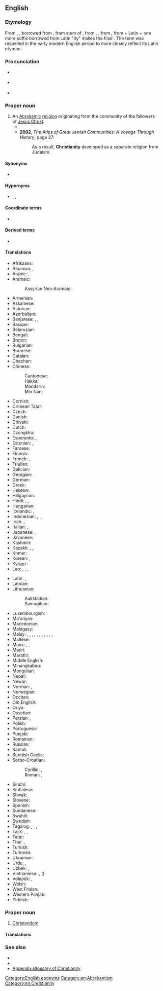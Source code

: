 ==English==

===Etymology===
From {{inh|en|enm|Cristiente}}, {{m|enm|Cristente}}, borrowed from {{der|en|fro|crestienté}}, from {{der|en|ML.|-}} stem of {{m|la|Chrīstiānitās|}}, from {{der|en|la|christianus}}, {{m|la|Christianus}}, from {{der|en|grc|Χριστιανός}}, from {{m|grc|Χριστός||Christ, anointed one}} + Latin {{m|la|-anus||suffix for of, related to}} + one more suffix borrowed from Latin "ity" makes the final {{suffix|en|Christian|ity}}. The term was respelled in the early modern English period to more closely reflect its Latin etymon.

===Pronunciation===
* {{a|RP}} {{IPA|en|/ˌkɹɪstiˈænɪti/}}
* {{a|US}} {{IPA|en|/ˌkɹɪstʃiˈænɪti/}}
* {{audio|en|en-us-Christianity.ogg|Audio (US)}}

===Proper noun===
{{en-proper noun|-|Christianities}}

# An [[Abrahamic]] [[religion]] originating from the community of the followers of [[Jesus Christ]].
#* {{quote-book|en|year=1922|author={{w|Ben Travers}}|title={{w|A Cuckoo in the Nest}}
|chapter=4|url=http://openlibrary.org/works/OL1521052W
|passage=By some paradoxical evolution rancour and intolerance have been established in the vanguard of primitive '''Christianity'''. Mrs. Spoker, in common with many of the stricter disciples of righteousness, was as inclement in demeanour as she was cadaverous in aspect.}}
#* '''2002''', ''The Atlas of Great Jewish Communities: A Voyage Through History'', page 27:
#*: As a result, '''Christianity''' developed as a separate religion from Judaism.

====Synonyms====
* {{l|en|Christianism}} {{qualifier|uncommon}}

====Hypernyms====
* {{l|en|religion}}, {{l|en|monotheism}}, {{l|en|Abrahamism}}

====Coordinate terms====
* {{list:religions/en}}

====Derived terms====
* {{l|en|muscular Christianity}}

====Translations====
{{trans-top|monotheistic religion}}
* Afrikaans: {{t|af|christendom}}
* Albanian: {{t|sq|krishterimi}}, {{t|sq|krishtërim}}
* Arabic: {{t+|ar|مَسِيحِيَّة|f}}, {{t|ar|نَصْرَانِيَّة|f}}
* Aramaic:
*: Assyrian Neo-Aramaic: {{t|aii|ܟܪܣܛܝܢܘܬܐ}}
* Armenian: {{t+|hy|քրիստոնեություն}}
* Assamese: {{t|as|খ্ৰীষ্টান ধৰ্ম}}
* Asturian: {{t+|ast|cristianismu|m}}
* Azerbaijani: {{t|az|xristianlıq}}
* Banjarese: {{t|bjn|Kerestén}}, {{t|bjn|Keréstén}}, {{t|bjn|Nasrani}}
* Basque: {{t|eu|kristautasun}}
* Belarusian: {{t|be|хрысція́нства|n}}
* Bengali: {{t|bn|খ্রিস্ট ধর্ম}}
* Breton: {{t|br|kristeniezh|f}}
* Bulgarian: {{t+|bg|христия́нство|n}}
* Burmese: {{t|my|သိက္ခါတော်ရ}}
* Catalan: {{t+|ca|cristianisme|m}}
* Chechen: {{t|ce|Керста дин}}
* Chinese:
*: Cantonese: {{t|yue|基督教|tr=gei1 duk1 gaau3}}
*: Hakka: {{t|hak|基督教|tr=Kî-tuk-kau}}
*: Mandarin: {{t+|cmn|基督教|tr=jīdūjiào}}
*: Min Nan: {{t+|nan|基督教|tr=Ki-tok-kàu}}
* Cornish: {{t|kw|Kristoneth|m}}
* Crimean Tatar: {{t|crh|hristianlıq}}
* Czech: {{t+|cs|křesťanství|n}}
* Danish: {{t|da|kristendom|c}}
* Dhivehi: {{t|dv|މަސީހީދީން}}
* Dutch: {{t+|nl|christendom|n}}
* Dzongkha: {{t|dz|ཡེ་ཤུའི་ཆོས་ལུགས}}
* Esperanto: {{t|eo|kristanismo}}, {{t|eo|kristismo}}
* Estonian: {{t|et|kristlus}}, {{t|et|ristiusk}}
* Faroese: {{t|fo|kristindómur|m}}
* Finnish: {{t+|fi|kristinusko}}
* French: {{t+|fr|christianisme|m}}, {{t+|fr|chrétienté|f}}
* Friulian: {{t|fur|cristianisim}}
* Galician: {{t|gl|cristianismo|m}}
* Georgian: {{t|ka|ქრისტიანობა}}
* German: {{t+|de|Christentum|n}}
* Greek: {{t+|el|χριστιανισμός|m}}
* Hebrew: {{t|he|נַצְרוּת|f|tr=natsrút}}
* Hiligaynon: {{t|hil|Kristohanon}}
* Hindi: {{t|hi|ईसाई धर्म}}, {{t|hi|ईसाइयत}}, {{t|hi|मसीही धर्म|m}}
* Hungarian: {{t+|hu|kereszténység}}
* Icelandic: {{t|is|kristindómur|m}}, {{t+|is|kristni|f}}
* Indonesian: {{t+|id|Kristen}}, {{t|id|Kekristenan}}, {{t+|id|Nasrani}}
* Irish: {{t|ga|Críostaíocht|f}}, {{t|ga|Críostúlacht|f}}
* Italian: {{t|it|cristianità|f}}, {{t+|it|cristianesimo|m}}
* Japanese: {{t+|ja|キリスト教|tr=キリストきょう, kirisuto-kyō}}, {{t+|ja|基督教|tr=キリストきょう, kirisuto-kyō}}
* Javanese: {{t|jv|Kristen}}
* Kashmiri: {{t|ks|عِیسائیت}}
* Kazakh: {{t|kk|христиандық}}, {{t+|kk|христиан діні}}, {{t|kk|мәсіхшілік}}
* Khmer: {{t|km|គ្រិស្តសាសនា|tr=krɨh saasnaa}}
* Korean: {{t|ko|그리스도교}}, {{t+|ko|기독교}}
* Kyrgyz: {{t|ky|машаякчылык}}
* Lao: {{t|lo|ສາດສະໜາຄະລິດ}}, {{t|lo|ສາສນາກິດ}}, {{t|lo|ຄິດສາດສະໜາ}}, {{t|lo|ສາສະໜາພະເຢຊູ}}
{{trans-mid}}
* Latin: {{t|la|Christiānismus|m}}, {{t|la|Christiānitās|f}}
* Latvian: {{t|lv|kristietība|f}}
* Lithuanian:
*: Aukštaitian: {{t+|lt|krikščionybė|f}}
*: Samogitian: {{t|sgs|krėkštiuonībė|f}}
* Luxembourgish: {{t+|lb|Chrëschtentum}}
* Ma'anyan: {{t|mhy|Karistén}}
* Macedonian: {{t|mk|христија́нство|n}}
* Malagasy: {{t+|mg|kristianisma}}
* Malay: {{t|ms|Kristian}}, {{t|ms|Masihi}}, {{t|ms|Nasrani}}, {{t|ms|Serani}}, {{t|ms|agama Kristian}}, {{t|ms|agama Masihi}}, {{t|ms|agama Nasrani}}, {{t|ms|agama Serani}}, {{t|ms|agama Kristian}}, {{t|ms|agama Masihi}}, {{t|ms|agama Nasrani}}, {{t|ms|agama Serani}}
* Maltese: {{t|mt|kristjaniżmu|m}}
* Manx: {{t|gv|Credjue Creestee|alt=yn Credjue Creestee}}, {{t|gv|Creestiaght|f}},
* Maori: {{t|mi|karaitianatanga}}
* Marathi: {{t|mr|ख्रिस्ती धर्म}}
* Middle English: {{t|enm|Cristendom}}
* Minangkabau: {{t|min|Karisten}}
* Mongolian: {{t|mn|христийн шашин}}
* Nepali: {{t|ne|ईसाई धर्म}}
* Newar: {{t|new|ख्रिस्ति धर्म}}
* Norman: {{t|nrf|Chrêtchienneté|f}} {{qualifier|Jersey}}, {{t|nrf|Cristianème}} {{qualifier|continental Normandy}}
* Norwegian: {{t+|no|kristendom}}
* Occitan: {{t|oc|cristianisme|m}}
* Old English: {{t|ang|cristendom|m}}
* Oriya: {{t|or|ଖ୍ରୀଷ୍ଟ ଧର୍ମ}}
* Ossetian: {{t|os|чырыстонад}}
* Persian: {{t+|fa|مسیحیت|tr=masihiyat}}, {{t+|fa|ترسایی|tr=tarsâyi}}
* Polish: {{t+|pl|chrześcijaństwo|n}}
* Portuguese: {{t+|pt|cristianismo|m}}
* Punjabi: {{t+|pa|ਇਸਾਈ ਧਰਮ}}
* Romanian: {{t+|ro|creștinism|n}}
* Russian: {{t+|ru|христиа́нство|n}}
* Santali: {{t|sat|ᱤᱥᱟᱹᱭ ᱫᱷᱚᱨᱚᱢ}}
* Scottish Gaelic: {{t|gd|Crìosdaidheachd|f}}
* Serbo-Croatian:
*: Cyrillic: {{qualifier|Bosnian|Serbian}} {{t|sh|хришћанство|n}}, {{qualifier|Croatian}} {{t|sh|кршћанство|n}}
*: Roman: {{qualifier|Bosnian|Serbian}} {{t+|sh|hrišćanstvo|n}}, {{qualifier|Croatian}} {{t+|sh|kršćanstvo|n}}
* Sindhi: {{t|sd|مسيحيت}}
* Sinhalese: {{t|si|ක්‍රිස්තියානි ආගම}}
* Slovak: {{t+|sk|kresťanstvo|n}}
* Slovene: {{t+|sl|krščanstvo|n}}
* Spanish: {{t+|es|cristianismo|m}}
* Sundanese: {{t|su|Kristen}}
* Swahili: {{t|sw|Ukristo}}
* Swedish: {{t+|sv|kristendom|c}}
* Tagalog: {{t|tl|Kakristuhan}}, {{t|tl|pagkamakakristo}}, {{t|tl|Pagkabinyagan}}, {{t|tl|Kristiyanismo}}
* Tajik: {{t|tg|дини насронӣ}}, {{t|tg|дини христианӣ}}, {{t|tg|тарсоӣ‍}}
* Tatar: {{t|tt|христианлык}}
* Thai: {{t+|th|ศาสนาคริสต์|tr=sàat-sà-năa krít}}, {{t|th|คริสต์ศาสนา|tr=krít sàat-sà-năa}}
* Turkish: {{t+|tr|Hristiyanlık}}
* Turkmen: {{t|tk|hristiýanlyk}}
* Ukrainian: {{t|uk|христия́нство|n}}
* Urdu: {{t|ur|عیسائی مذہب|m|tr=īsāī mazhab}}, {{t|ur|عیسائیت|tr=īsāiyat}}
* Uzbek: {{t+|uz|xristianlik}}, {{t|uz|masihiylik}}
* Vietnamese: {{t+|vi|Kitô giáo}}, {{t+|vi|Cơ Đốc giáo}} ({{t+|vi|基督教|sc=Hani}})
* Volapük: {{t+|vo|krit}}, {{qualifier|primitive}} {{t|vo|rukrit}}
* Welsh: {{t|cy|Cristnogaeth}}
* West Frisian: {{t|fy|Kristendom}}
* Western Panjabi: {{t|pnb|مسيحيت}}
* Yiddish: {{t|yi|קריסטנטום|n}}
{{trans-bottom}}

===Proper noun===
{{en-proper noun}}

# [[Christendom]]

====Translations====
{{trans-see|Christendom}}

===See also===
* {{l|en|Christian}}
* {{projectlink|wikipedia}}
* [[Appendix:Glossary of Christianity]]

[[Category:English eponyms]]
[[Category:en:Abrahamism]]
[[Category:en:Christianity]]